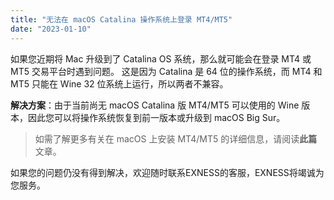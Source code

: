 ```yaml
---
title: "无法在 macOS Catalina 操作系统上登录 MT4/MT5"
date: "2023-01-10"
---
```


<Ads></Ads> 

如果您近期将 Mac 升级到了 Catalina OS 系统，那么就可能会在登录 MT4 或 MT5 交易平台时遇到问题。 这是因为 Catalina 是 64 位的操作系统，而 MT4 和 MT5 只能在 Wine 32 位系统上运行，所以两者不兼容。

**解决方案**：由于当前尚无 macOS Catalina 版 MT4/MT5 可以使用的 Wine 版本，因此您可以将操作系统恢复到前一版本或升级到 macOS Big Sur。

> 如需了解更多有关在 macOS 上安装 MT4/MT5 的详细信息，请阅读**此篇**文章。

如果您的问题仍没有得到解决，欢迎随时联系EXNESS的客服，EXNESS将竭诚为您服务。
